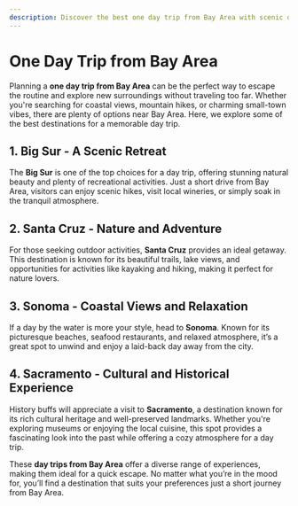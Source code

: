 ```yaml
---
description: Discover the best one day trip from Bay Area with scenic destinations, exciting activities, and top recommendations for a perfect getaway.
---
```


# One Day Trip from Bay Area

Planning a **one day trip from Bay Area** can be the perfect way to escape the routine and explore new surroundings without traveling too far. Whether you're searching for coastal views, mountain hikes, or charming small-town vibes, there are plenty of options near Bay Area. Here, we explore some of the best destinations for a memorable day trip.

## 1. Big Sur - A Scenic Retreat

The **Big Sur** is one of the top choices for a day trip, offering stunning natural beauty and plenty of recreational activities. Just a short drive from Bay Area, visitors can enjoy scenic hikes, visit local wineries, or simply soak in the tranquil atmosphere.

## 2. Santa Cruz - Nature and Adventure

For those seeking outdoor activities, **Santa Cruz** provides an ideal getaway. This destination is known for its beautiful trails, lake views, and opportunities for activities like kayaking and hiking, making it perfect for nature lovers.

## 3. Sonoma - Coastal Views and Relaxation

If a day by the water is more your style, head to **Sonoma**. Known for its picturesque beaches, seafood restaurants, and relaxed atmosphere, it’s a great spot to unwind and enjoy a laid-back day away from the city.

## 4. Sacramento - Cultural and Historical Experience

History buffs will appreciate a visit to **Sacramento**, a destination known for its rich cultural heritage and well-preserved landmarks. Whether you're exploring museums or enjoying the local cuisine, this spot provides a fascinating look into the past while offering a cozy atmosphere for a day trip.

These **day trips from Bay Area** offer a diverse range of experiences, making them ideal for a quick escape. No matter what you’re in the mood for, you’ll find a destination that suits your preferences just a short journey from Bay Area.
